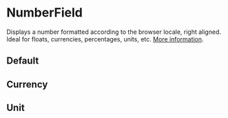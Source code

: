 

<Meta of={NumberFieldStories} />

# NumberField

Displays a number formatted according to the browser locale, right aligned. Ideal for floats, currencies, percentages, units, etc. [More information](https://marmelab.com/react-admin/NumberField.html).

<Controls />

## Default

<Story of={NumberFieldStories.Default} />

## Currency

<Story of={NumberFieldStories.Currency} />

## Unit

<Story of={NumberFieldStories.Unit} />
